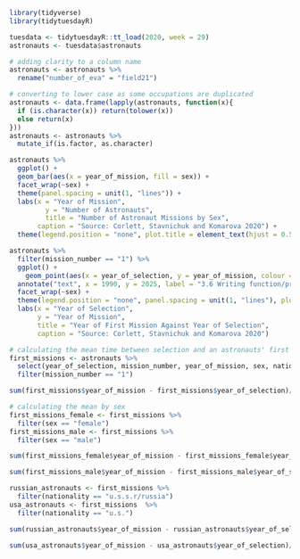 ```r
library(tidyverse)
library(tidytuesdayR)
```
```r
tuesdata <- tidytuesdayR::tt_load(2020, week = 29)
astronauts <- tuesdata$astronauts
```
```r
# adding clarity to a column name 
astronauts <- astronauts %>% 
  rename("number_of_eva" = "field21")
```

```r
# converting to lower case as some occupations are duplicated 
astronauts <- data.frame(lapply(astronauts, function(x){
  if (is.character(x)) return(tolower(x))
  else return(x)
}))
astronauts <- astronauts %>% 
  mutate_if(is.factor, as.character)
```

```r
astronauts %>% 
  ggplot() +
  geom_bar(aes(x = year_of_mission, fill = sex)) +
  facet_wrap(~sex) +
  theme(panel.spacing = unit(1, "lines")) +
  labs(x = "Year of Mission",
         y = "Number of Astronauts",
         title = "Number of Astronaut Missions by Sex",
       caption = "Source: Corlett, Stavnichuk and Komarova 2020") +
  theme(legend.position = "none", plot.title = element_text(hjust = 0.5))
```
```r
astronauts %>% 
  filter(mission_number == "1") %>% 
  ggplot() + 
    geom_point(aes(x = year_of_selection, y = year_of_mission, colour = sex)) +
  annotate("text", x = 1990, y = 2025, label = "3.6 Writing function/program to create visualisations", size = 2.5) +
  facet_wrap(~sex) +
  theme(legend.position = "none", panel.spacing = unit(1, "lines"), plot.title = element_text(hjust = 0.5)) +
  labs(x = "Year of Selection",
       y = "Year of Mission",
       title = "Year of First Mission Against Year of Selection",
       caption = "Source: Corlett, Stavnichuk and Komarova 2020")
```

```r
# calculating the mean time between selection and an astronauts' first mission
first_missions <- astronauts %>% 
  select(year_of_selection, mission_number, year_of_mission, sex, nationality) %>% 
  filter(mission_number == "1")
```

```r
sum(first_missions$year_of_mission - first_missions$year_of_selection)/nrow(first_missions)
```
```r
# calculating the mean by sex
first_missions_female <- first_missions %>% 
  filter(sex == "female")
first_missions_male <- first_missions %>% 
  filter(sex == "male")
```

```r
sum(first_missions_female$year_of_mission - first_missions_female$year_of_selection)/nrow(first_missions_female)
```
```r
sum(first_missions_male$year_of_mission - first_missions_male$year_of_selection)/nrow(first_missions_male)
```
```r
russian_astronauts <- first_missions %>% 
  filter(nationality == "u.s.s.r/russia")
usa_astronauts <- first_missions  %>% 
  filter(nationality == "u.s.")
```

```r
sum(russian_astronauts$year_of_mission - russian_astronauts$year_of_selection)/nrow(russian_astronauts)
```
```r
sum(usa_astronauts$year_of_mission - usa_astronauts$year_of_selection)/nrow(usa_astronauts)
```

